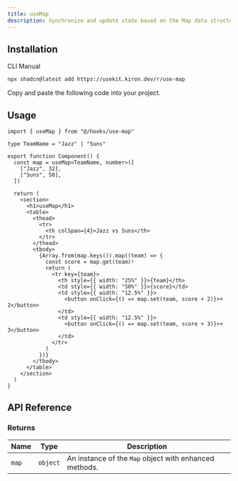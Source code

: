 ```yaml
---
title: useMap
description: Synchronize and update state based on the Map data structure with useMap.
---
```


## Installation

<Tabs defaultValue="cli">

<TabsList>
  <TabsTrigger value="cli">CLI</TabsTrigger>
  <TabsTrigger value="manual">Manual</TabsTrigger>
</TabsList>

<TabsContent value="cli">

```bash
npx shadcn@latest add https://usekit.kiron.dev/r/use-map
```

</TabsContent>

<TabsContent value="manual">

<Steps>

<Step>Copy and paste the following code into your project.</Step>

<ComponentSource name="use-map" />

</Steps>

</TabsContent>

</Tabs>

## Usage

```tsx {1, 6-9}
import { useMap } from "@/hooks/use-map"

type TeamName = "Jazz" | "Suns"

export function Component() {
  const map = useMap<TeamName, number>([
    ["Jazz", 32],
    ["Suns", 50],
  ])

  return (
    <section>
      <h1>useMap</h1>
      <table>
        <thead>
          <tr>
            <th colSpan={4}>Jazz vs Suns</th>
          </tr>
        </thead>
        <tbody>
          {Array.from(map.keys()).map((team) => {
            const score = map.get(team)!
            return (
              <tr key={team}>
                <th style={{ width: "25%" }}>{team}</th>
                <td style={{ width: "50%" }}>{score}</td>
                <td style={{ width: "12.5%" }}>
                  <button onClick={() => map.set(team, score + 2)}>+ 2</button>
                </td>
                <td style={{ width: "12.5%" }}>
                  <button onClick={() => map.set(team, score + 3)}>+ 3</button>
                </td>
              </tr>
            )
          })}
        </tbody>
      </table>
    </section>
  )
}
```

## API Reference

### Returns

| Name  | Type     | Description                                            |
| ----- | -------- | ------------------------------------------------------ |
| `map` | `object` | An instance of the `Map` object with enhanced methods. |
